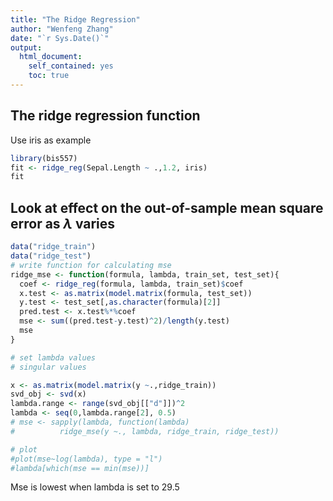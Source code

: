 ```yaml
---
title: "The Ridge Regression"
author: "Wenfeng Zhang"
date: "`r Sys.Date()`"
output:
  html_document:
    self_contained: yes
    toc: true
---
```

<!--
%\VignetteEngine{knitr::rmarkdown}
%\VignetteIndexEntry{The ridge regression vignette}
-->

## The ridge regression function

Use iris as example
```r
library(bis557)
fit <- ridge_reg(Sepal.Length ~ .,1.2, iris)
fit
```

## Look at effect on the out-of-sample mean square error as $\lambda$ varies

```r
data("ridge_train")
data("ridge_test")
# write function for calculating mse
ridge_mse <- function(formula, lambda, train_set, test_set){
  coef <- ridge_reg(formula, lambda, train_set)$coef
  x.test <- as.matrix(model.matrix(formula, test_set))
  y.test <- test_set[,as.character(formula)[2]]
  pred.test <- x.test%*%coef
  mse <- sum((pred.test-y.test)^2)/length(y.test)
  mse
}

# set lambda values
# singular values

x <- as.matrix(model.matrix(y ~.,ridge_train))
svd_obj <- svd(x)
lambda.range <- range(svd_obj[["d"]])^2
lambda <- seq(0,lambda.range[2], 0.5)
# mse <- sapply(lambda, function(lambda) 
#          ridge_mse(y ~., lambda, ridge_train, ridge_test))

# plot
#plot(mse~log(lambda), type = "l")
#lambda[which(mse == min(mse))]
```
Mse is lowest when lambda is set to 29.5